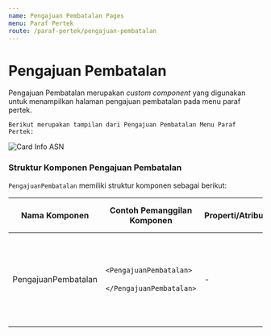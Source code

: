 ```yaml
---
name: Pengajuan Pembatalan Pages
menu: Paraf Pertek
route: /paraf-pertek/pengajuan-pembatalan
---
```


# Pengajuan Pembatalan

Pengajuan Pembatalan merupakan *custom component* yang digunakan untuk
menampilkan halaman pengajuan pembatalan pada menu paraf pertek.

```Berikut merupakan tampilan dari Pengajuan Pembatalan Menu Paraf Pertek:```

![Card Info ASN](../../src/img/paraf-pertek/PengajuanTolak.png)

### Struktur Komponen Pengajuan Pembatalan

`PengajuanPembatalan` memiliki struktur komponen sebagai berikut:

| Nama Komponen         | Contoh Pemanggilan <br/> Komponen                                                                                              | Properti/Atribut | Tipe Data <br/> Atribut | Penjelasan                                                                                                                                       |
| --------------------- | ------------------------------------------------------------------------------------------------------------------------------ | ---------------- | ----------------------- | ------------------------------------------------------------------------------------------------------------------------------------------------ |
| PengajuanPembatalan   | `<PengajuanPembatalan>` <br/> &nbsp;&nbsp;&nbsp;&nbsp;&nbsp; <br/> `</PengajuanPembatalan>`                                    | -                | -                       | PengajuanPembatalan merupakan *component* <br/>  yang digunakan untuk menampilkan halaman <br/> pengajuan pembatalan pada menu paraf pertek.     |



